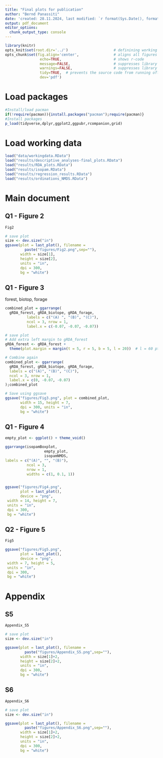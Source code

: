 ```yaml
---
title: "Final plots for publication"
author: "Bernd Panassiti"
date: 'created: 28.11.2024, last modified: `r format(Sys.Date(), format="%d.%m.%Y")`'
output: pdf_document
editor_options:
  chunk_output_type: console
---
```


```r
library(knitr)
opts_knit$set(root.dir='../')                     # definining working directory; or normalizePath('../')
opts_chunk$set(fig.align='center',                # aligns all figures
                echo=TRUE,                        # shows r-code
                message=FALSE,                    # suppresses library outputs
                warnings=FALSE,                   # suppresses library outputs
                tidy=TRUE,  # prevents the source code from running off a pdf page
                dev='pdf')
```

# Load packages
```r
#Install/load pacman
if(!require(pacman)){install.packages("pacman");require(pacman)}
#Install packages
p_load(tidyverse,dplyr,ggplot2,ggpubr,rcompanion,grid)
```

# Load working data
```r
load("data/workingdata.RData")
load("results/descriptive_analyses-final_plots.RData")
load("results/RDA_plots.RData")
load("results/isopam.RData")
load("results/regression_results.RData")
load("results/ordinations_NMDS.RData")
```

# Main document

## Q1 - Figure 2
```r
Fig2

# save plot
size <- dev.size("in")
ggsave(plot = last_plot(), filename =
         paste("figures/Fig2.png",sep=""),
       width = size[1], 
       height = size[2], 
       units = "in",
       dpi = 300,
       bg = "white")
```



## Q1 - Figure 3
forest, biotop, forage
```r
combined_plot = ggarrange(
  gRDA_forest, gRDA_biotope, gRDA_forage,
          labels = c("(A) ", "(B)", "(C)"),
          ncol = 3, nrow = 1,
          label.x = c(-0.07, -0.07, -0.07))

# save plot
# Add extra left margin to gRDA_forest
gRDA_forest <- gRDA_forest + 
  theme(plot.margin = margin(t = 5, r = 5, b = 5, l = 20))  # l = 60 pt ≈ ~0.85 inches

# Combine again
combined_plot <- ggarrange(
  gRDA_forest, gRDA_biotope, gRDA_forage,
  labels = c("(A)", "(B)", "(C)"),
  ncol = 3, nrow = 1,
  label.x = c(0, -0.07, -0.07)
);combined_plot

# Save using ggsave
ggsave("figures/Fig3.png", plot = combined_plot,
       width = 15, height = 7, 
       dpi = 300, units = "in", 
       bg = "white")
```

## Q1 - Figure 4
```r
empty_plot <- ggplot() + theme_void()

ggarrange(isopamBoxplot,
                  empty_plot,
                  isopamNMDS,
labels = c("(A)", "", "(B)"),
          ncol = 3,
          nrow = 1,
          widths = c(1, 0.1, 1))


ggsave("figures/Fig4.png",
       plot = last_plot(),
       device = "png",
 width = 14, height = 7, 
 units = "in", 
 dpi = 300,
 bg = "white")

```

## Q2 - Figure 5


```r
Fig5

ggsave("figures/Fig5.png",
       plot = last_plot(),
       device = "png",
 width = 7, height = 5, 
 units = "in", 
 dpi = 300,
 bg = "white")

```



# Appendix
## S5
```r
Appendix_S5

# save plot
size <- dev.size("in")

ggsave(plot = last_plot(), filename =
         paste("figures/Appendix_S5.png",sep=""),
       width = size[1]+2, 
       height = size[2]+2, 
       units = "in",
       dpi = 300,
       bg = "white")
```

## S6
```r
Appendix_S6

# save plot
size <- dev.size("in")

ggsave(plot = last_plot(), filename =
         paste("figures/Appendix_S6.png",sep=""),
       width = size[1]+2, 
       height = size[2]+2, 
       units = "in",
       dpi = 300,
       bg = "white")
```

